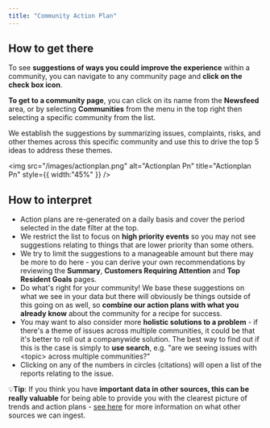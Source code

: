 ```yaml
---
title: "Community Action Plan"
---
```


## **How to get there**

To see **suggestions of ways you could improve the experience** within a community, you can navigate to any community page and **click on the check box icon**.

**To get to a community page**, you can click on its name from the **Newsfeed** area, or by selecting **Communities** from the menu in the top right then selecting a specific community from the list.

We establish the suggestions by summarizing issues, complaints, risks, and other themes across this specific community and use this to drive the top 5 ideas to address these themes.

<img
  src="/images/actionplan.png"
  alt="Actionplan Pn"
  title="Actionplan Pn"
  style={{ width:"45%" }}
/>

## **How to interpret**

- Action plans are re-generated on a daily basis and cover the period selected in the date filter at the top.
- We restrict the list to focus on **high priority events** so you may not see suggestions relating to things that are lower priority than some others.
- We try to limit the suggestions to a manageable amount but there may be more to do here - you can derive your own recommendations by reviewing the **Summary**, **Customers Requiring Attention** and **Top Resident Goals** pages.
- Do what's right for your community! We base these suggestions on what we see in your data but there will obviously be things outside of this going on as well, so **combine our action plans with what you already know** about the community for a recipe for success.
- You may want to also consider more **holistic solutions to a problem** - if there's a theme of issues across multiple communities, it could be that it's better to roll out a companywide solution. The best way to find out if this is the case is simply to **use search**, e.g. "are we seeing issues with \<topic\> across multiple communities?"
- Clicking on any of the numbers in circles (citations) will open a list of the reports relating to the issue.

💡**Tip**: If you think you have **important data in other sources, this can be really valuable** for being able to provide you with the clearest picture of trends and action plans - [<u>see here</u>](https://docs2.travtus.com/getting-started-with-travtus/connecting-data-sources) for more information on what other sources we can ingest.